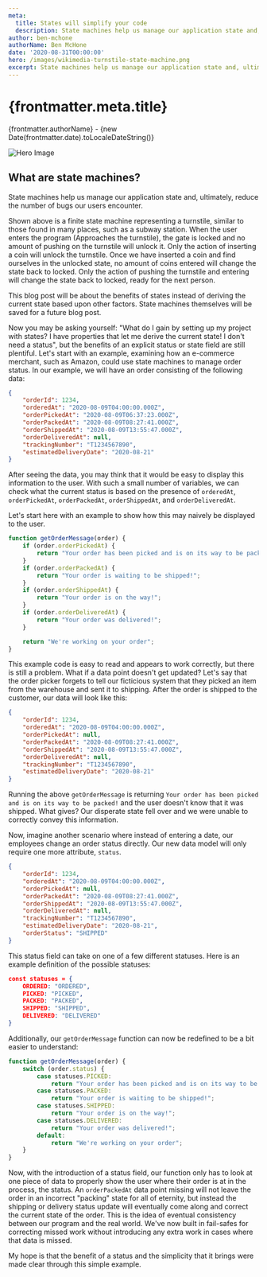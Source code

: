 ```yaml
---
meta:
  title: States will simplify your code
  description: State machines help us manage our application state and, ultimately, reduce the number of bugs our users encounter.
author: ben-mchone
authorName: Ben McHone
date: '2020-08-31T00:00:00'
hero: /images/wikimedia-turnstile-state-machine.png
excerpt: State machines help us manage our application state and, ultimately, reduce the number of bugs our users encounter.
---
```

# {frontmatter.meta.title}
{frontmatter.authorName} - {new Date(frontmatter.date).toLocaleDateString()}

<img alt="Hero Image" src={frontmatter.hero} />

## What are state machines?
State machines help us manage our application state and, ultimately, reduce the number of bugs our users encounter.

Shown above is a finite state machine representing a turnstile, similar to those found in many places, such as a subway station. When the user enters the program (Approaches the turnstile), the gate is locked and no amount of pushing on the turnstile will unlock it. Only the action of inserting a coin will unlock the turnstile. Once we have inserted a coin and find ourselves in the unlocked state, no amount of coins entered will change the state back to locked. Only the action of pushing the turnstile and entering will change the state back to locked, ready for the next person.

This blog post will be about the benefits of states instead of deriving the current state based upon other factors. State machines themselves will be saved for a future blog post. 

Now you may be asking yourself: "What do I gain by setting up my project with states? I have properties that let me derive the current state! I don't need a status", but the benefits of an explicit status or state field are still plentiful. Let's start with an example, examining how an e-commerce merchant, such as Amazon, could use state machines to manage order status. In our example, we will have an order consisting of the following data:

```json
{
    "orderId": 1234,
    "orderedAt": "2020-08-09T04:00:00.000Z",
    "orderPickedAt": "2020-08-09T06:37:23.000Z",
    "orderPackedAt": "2020-08-09T08:27:41.000Z",
    "orderShippedAt": "2020-08-09T13:55:47.000Z",
    "orderDeliveredAt": null,
    "trackingNumber": "T1234567890",
    "estimatedDeliveryDate": "2020-08-21"
}
```

After seeing the data, you may think that it would be easy to display this information to the user. With such a small number of variables, we can check what the current status is based on the presence of `orderedAt`, `orderPickedAt`, `orderPackedAt`, `orderShippedAt`, and `orderDeliveredAt`.

Let's start here with an example to show how this may naively be displayed to the user.

```Javascript
function getOrderMessage(order) {
    if (order.orderPickedAt) {
        return "Your order has been picked and is on its way to be packed!";
    }
    if (order.orderPackedAt) {
        return "Your order is waiting to be shipped!";
    }
    if (order.orderShippedAt) {
        return "Your order is on the way!";
    }
    if (order.orderDeliveredAt) {
        return "Your order was delivered!";
    }

    return "We're working on your order";
}

```

This example code is easy to read and appears to work correctly, but there is still a problem. What if a data point doesn't get updated? Let's say that the order picker forgets to tell our ficticious system that they picked an item from the warehouse and sent it to shipping. After the order is shipped to the customer, our data will look like this:

```json
{
    "orderId": 1234,
    "orderedAt": "2020-08-09T04:00:00.000Z",
    "orderPickedAt": null,
    "orderPackedAt": "2020-08-09T08:27:41.000Z",
    "orderShippedAt": "2020-08-09T13:55:47.000Z",
    "orderDeliveredAt": null,
    "trackingNumber": "T1234567890",
    "estimatedDeliveryDate": "2020-08-21"
}
```

Running the above `getOrderMessage` is returning `Your order has been picked and is on its way to be packed!` and the user doesn't know that it was shipped. What gives? Our disperate state fell over and we were unable to correctly convey this information.  
  
Now, imagine another scenario where instead of entering a date, our employees change an order status directly. Our new data model will only require one more attribute, `status`.

```json
{
    "orderId": 1234,
    "orderedAt": "2020-08-09T04:00:00.000Z",
    "orderPickedAt": null,
    "orderPackedAt": "2020-08-09T08:27:41.000Z",
    "orderShippedAt": "2020-08-09T13:55:47.000Z",
    "orderDeliveredAt": null,
    "trackingNumber": "T1234567890",
    "estimatedDeliveryDate": "2020-08-21",
    "orderStatus": "SHIPPED"
}
```
This status field can take on one of a few different statuses. Here is an example definition of the possible statuses:

```json
const statuses = {
    ORDERED: "ORDERED",
    PICKED: "PICKED",
    PACKED: "PACKED",
    SHIPPED: "SHIPPED",
    DELIVERED: "DELIVERED"
}
```

Additionally, our `getOrderMessage` function can now be redefined to be a bit easier to understand:

```javascript
function getOrderMessage(order) {
    switch (order.status) {
        case statuses.PICKED:
            return "Your order has been picked and is on its way to be packed!";
        case statuses.PACKED:
            return "Your order is waiting to be shipped!";
        case statuses.SHIPPED:
            return "Your order is on the way!";
        case statuses.DELIVERED:
            return "Your order was delivered!";
        default:
            return "We're working on your order";
    }
}
```

Now, with the introduction of a status field, our function only has to look at one piece of data to properly show the user where their order is at in the process, the status. An `orderPackedAt` data point missing will not leave the order in an incorrect "packing" state for all of eternity, but instead the shipping or delivery status update will eventually come along and correct the current state of the order. 
This is the idea of eventual consistency between our program and the real world. We've now built in fail-safes for correcting missed work without introducing any extra work in cases where that data is missed.

My hope is that the benefit of a status and the simplicity that it brings were made clear through this simple example.
